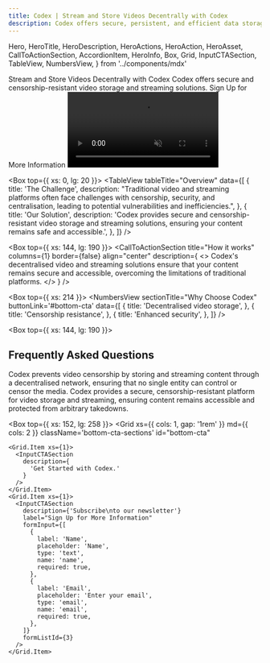 ```yaml
---
title: Codex | Stream and Store Videos Decentrally with Codex
description: Codex offers secure, persistent, and efficient data storage solutions.
---
```


  Hero,
  HeroTitle,
  HeroDescription,
  HeroActions,
  HeroAction,
  HeroAsset,
  CallToActionSection,
  AccordionItem,
  HeroInfo,
  Box,
  Grid,
  InputCTASection,
  TableView,
  NumbersView,
} from '../components/mdx'

<Fathom />

<Hero size="large" verticalAlign="center">
  <HeroInfo hideScrollToBottom>
    <HeroTitle uppercase={false}>
      Stream and Store Videos Decentrally with Codex
    </HeroTitle>
    <HeroDescription>
      Codex offers secure and censorship-resistant video storage and streaming solutions.
    </HeroDescription>
    <HeroActions>
      <HeroAction className="test-cta" href="#bottom-cta">
        Sign Up for More Information
      </HeroAction>
    </HeroActions>
  </HeroInfo>
  <HeroAsset>
    <video preload="auto" autoPlay loop muted autoPlay playsInline>
       <source src="/hero/hero-video.mov" type='video/mp4; codecs="hvc1"' />
       <source src="/hero/hero-video.webm" type="video/webm" />
    </video>
  </HeroAsset>
</Hero>


<Box top={{ xs: 0, lg: 20 }}>
  <TableView
    tableTitle="Overview"
    data={[
      {
        title: 'The Challenge',
        description:
          "Traditional video and streaming platforms often face challenges with censorship, security, and centralisation, leading to potential vulnerabilities and inefficiencies.",
      },
      {
        title: 'Our Solution',
        description:
          'Codex provides secure and censorship-resistant video storage and streaming solutions, ensuring your content remains safe and accessible.',
      },
    ]}
  />
</Box>

<Box top={{ xs: 144, lg: 190 }}>
  <CallToActionSection
    title="How it works"
    columns={1}
    border={false}
    align="center"
    description={
      <>
        Codex's decentralised video and streaming solutions ensure that your content remains secure and accessible, overcoming the limitations of traditional platforms.
      </>
    }
  />
</Box>

<Box top={{ xs: 214 }}>
  <NumbersView
    sectionTitle="Why Choose Codex"
    buttonLink='#bottom-cta'
    data={[
      {
        title: 'Decentralised video storage',
      },
      {
        title: 'Censorship resistance',
      },
      {
        title: 'Enhanced security',
      },
    ]}
  />
</Box>

<Box top={{ xs: 144, lg: 190 }}>

<h2>Frequently Asked Questions</h2>

<AccordionItem title="How does Codex prevent video censorship?">
  Codex prevents video censorship by storing and streaming content through a decentralised network, ensuring that no single entity can control or censor the media.
</AccordionItem>

<AccordionItem title="What are the benefits of using Codex for video storage and streaming?">
  Codex provides a secure, censorship-resistant platform for video storage and streaming, ensuring content remains accessible and protected from arbitrary takedowns.
</AccordionItem>

</Box>

<Box top={{ xs: 152, lg: 258 }}>
  <Grid
    xs={{ cols: 1, gap: '1rem' }}
    md={{ cols: 2 }}
    className='bottom-cta-sections'
    id="bottom-cta"
  >
    <Grid.Item xs={1}>
      <InputCTASection
        description={
          'Get Started with Codex.'
        }
      />
    </Grid.Item>
    <Grid.Item xs={1}>
      <InputCTASection
        description={'Subscribe\nto our newsletter'}
        label="Sign Up for More Information"
        formInput={[
          {
            label: 'Name',
            placeholder: 'Name',
            type: 'text',
            name: 'name',
            required: true,
          },
          {
            label: 'Email',
            placeholder: 'Enter your email',
            type: 'email',
            name: 'email',
            required: true,
          },
        ]}
        formListId={3}
      />
    </Grid.Item>
  </Grid>
</Box>